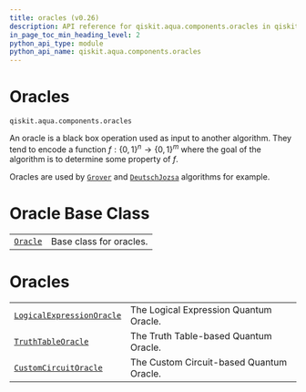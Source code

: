 ```yaml
---
title: oracles (v0.26)
description: API reference for qiskit.aqua.components.oracles in qiskit v0.26
in_page_toc_min_heading_level: 2
python_api_type: module
python_api_name: qiskit.aqua.components.oracles
---
```


<span id="module-qiskit.aqua.components.oracles" />

<span id="qiskit-aqua-components-oracles" />

<span id="oracles-qiskit-aqua-components-oracles" />

# Oracles

`qiskit.aqua.components.oracles`

An oracle is a black box operation used as input to another algorithm. They tend to encode a function $f:\{0,1\}^n \rightarrow \{0,1\}^m$ where the goal of the algorithm is to determine some property of $f$.

Oracles are used by [`Grover`](qiskit.aqua.algorithms.Grover "qiskit.aqua.algorithms.Grover") and [`DeutschJozsa`](qiskit.aqua.algorithms.DeutschJozsa "qiskit.aqua.algorithms.DeutschJozsa") algorithms for example.

# Oracle Base Class

|                                                                                           |                         |
| ----------------------------------------------------------------------------------------- | ----------------------- |
| [`Oracle`](qiskit.aqua.components.oracles.Oracle "qiskit.aqua.components.oracles.Oracle") | Base class for oracles. |

# Oracles

|                                                                                                                                              |                                          |
| -------------------------------------------------------------------------------------------------------------------------------------------- | ---------------------------------------- |
| [`LogicalExpressionOracle`](qiskit.aqua.components.oracles.LogicalExpressionOracle "qiskit.aqua.components.oracles.LogicalExpressionOracle") | The Logical Expression Quantum Oracle.   |
| [`TruthTableOracle`](qiskit.aqua.components.oracles.TruthTableOracle "qiskit.aqua.components.oracles.TruthTableOracle")                      | The Truth Table-based Quantum Oracle.    |
| [`CustomCircuitOracle`](qiskit.aqua.components.oracles.CustomCircuitOracle "qiskit.aqua.components.oracles.CustomCircuitOracle")             | The Custom Circuit-based Quantum Oracle. |

